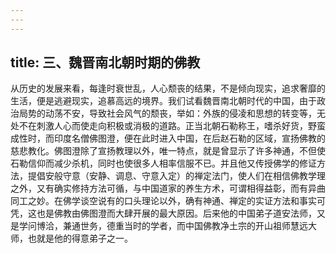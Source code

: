 ```yaml
---
---
---
```

title: 三、魏晋南北朝时期的佛教
---




从历史的发展来看，每逢时衰世乱，人心颓丧的结果，不是倾向现实，追求奢靡的生活，便是逃避现实，追慕高远的境界。我们试看魏晋南北朝时代的中国，由于政治局势的动荡不安，导致社会风气的颓丧，举如：外族的侵凌和思想的转变等，无处不在刺激人心而使走向积极或消极的道路。正当北朝石勒称王，嗜杀好货，野蛮成性时，而印度名僧佛图澄，便在此时进入中国，在后赵石勒的区域，宣扬佛教的慈悲教化。佛图澄除了宣扬教理以外，唯一特点，就是曾显示了许多神通，不但使石勒信仰而减少杀机，同时也使很多人相率信服不已。并且他又传授佛学的修证方法，提倡安般守意（安静、调息、守意入定）的禅定法门，使人们在相信佛教学理之外，又有确实修持方法可循，与中国道家的养生方术，可谓相得益彰，而有异曲同工之妙。在佛学谈空说有的口头理论以外，确有神通、禅定的实证方法和事实可凭，这也是佛教由佛图澄而大肆开展的最大原因。后来他的中国弟子道安法师，又是学问博洽，兼通世务，德重当时的学者，而中国佛教净土宗的开山祖师慧远大师，也就是他的得意弟子之一。
